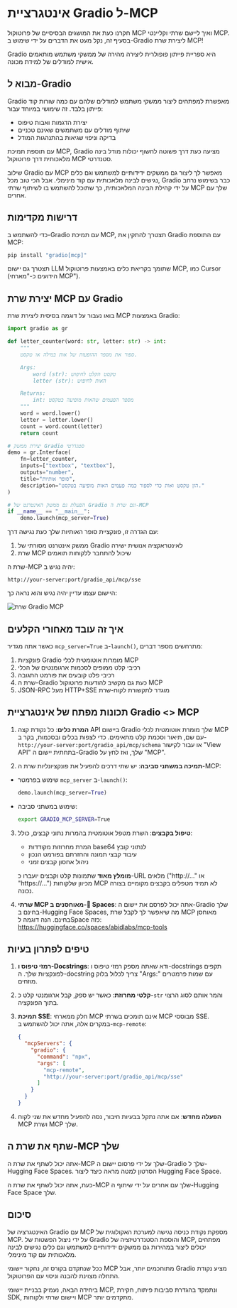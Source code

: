 # אינטגרציית Gradio ל-MCP

חקרנו כעת את המושגים הבסיסיים של פרוטוקול MCP ואיך ליישם שרתי וקליינטי MCP. בסעיף זה, נקל מעט את הדברים על ידי שימוש ב-Gradio ליצירת שרת MCP!

<Tip>

Gradio היא ספריית פייתון פופולרית ליצירה מהירה של ממשקי משתמש מותאמים אישית למודלים של למידת מכונה.

</Tip>

## מבוא ל-Gradio

Gradio מאפשרת למפתחים ליצור ממשקי משתמש למודלים שלהם עם כמה שורות קוד פייתון בלבד. זה שימושי במיוחד עבור:

- יצירת הדגמות ואבות טיפוס
- שיתוף מודלים עם משתמשים שאינם טכניים
- בדיקה וניפוי שגיאות בהתנהגות המודל

עם תוספת תמיכת MCP, Gradio מציעה כעת דרך פשוטה לחשוף יכולות מודל בינה מלאכותית דרך פרוטוקול MCP סטנדרטי.

שילוב Gradio עם MCP מאפשר לך ליצור גם ממשקים ידידותיים למשתמש וגם כלים נגישים לבינה מלאכותית עם קוד מינימלי. אבל הכי טוב מכל, Gradio כבר בשימוש נרחב על ידי קהילת הבינה המלאכותית, כך שתוכל להשתמש בו לשיתוף שרתי MCP שלך עם אחרים.

## דרישות מקדימות

כדי להשתמש ב-Gradio עם תמיכת MCP, תצטרך להתקין את Gradio עם התוספת MCP:

```bash
pip install "gradio[mcp]"
```

תצטרך גם יישום LLM שתומך בקריאת כלים באמצעות פרוטוקול MCP, כמו Cursor (הידועים כ-"מארחי MCP").

## יצירת שרת MCP עם Gradio

בואו נעבור על דוגמה בסיסית ליצירת שרת MCP באמצעות Gradio:

```python
import gradio as gr

def letter_counter(word: str, letter: str) -> int:
    """
    ספור את מספר ההופעות של אות במילה או טקסט.

    Args:
        word (str): טקסט הקלט לחיפוש
        letter (str): האות לחיפוש

    Returns:
        int: מספר הפעמים שהאות מופיעה בטקסט
    """
    word = word.lower()
    letter = letter.lower()
    count = word.count(letter)
    return count

# יצירת ממשק Gradio סטנדרטי
demo = gr.Interface(
    fn=letter_counter,
    inputs=["textbox", "textbox"],
    outputs="number",
    title="סופר אותיות",
    description="הזן טקסט ואות כדי לספור כמה פעמים האות מופיעה בטקסט."
)

# הפעלת גם ממשק האינטרנט של Gradio וגם שרת ה-MCP
if __name__ == "__main__":
    demo.launch(mcp_server=True)
```

עם הגדרה זו, פונקציית סופר האותיות שלך כעת נגישה דרך:

1. ממשק אינטרנט מסורתי של Gradio לאינטראקציה אנושית ישירה
2. שרת MCP שיכול להתחבר ללקוחות תואמים

שרת ה-MCP יהיה נגיש ב:
```
http://your-server:port/gradio_api/mcp/sse
```

היישום עצמו עדיין יהיה נגיש והוא נראה כך:

![שרת Gradio MCP](https://huggingface.co/datasets/mcp-course/images/resolve/main/unit1/7.png)

## איך זה עובד מאחורי הקלעים

כאשר אתה מגדיר `mcp_server=True` ב-`launch()`, מתרחשים מספר דברים:

1. פונקציות Gradio מומרות אוטומטית לכלי MCP
2. רכיבי קלט ממופים לסכמות ארגומנטים של הכלי
3. רכיבי פלט קובעים את פורמט התגובה
4. שרת ה-Gradio כעת גם מקשיב להודעות פרוטוקול MCP
5. JSON-RPC מעל HTTP+SSE מוגדר לתקשורת לקוח-שרת

## תכונות מפתח של אינטגרציית Gradio <> MCP

1. **המרת כלים**: כל נקודת קצה API ביישום Gradio שלך מומרת אוטומטית לכלי MCP עם שם, תיאור וסכמת קלט מתאימים. כדי לצפות בכלים ובסכמות, בקר ב-`http://your-server:port/gradio_api/mcp/schema` או עבור לקישור "View API" בתחתית יישום ה-Gradio שלך, ואז לחץ על "MCP".

2. **תמיכה במשתני סביבה**: יש שתי דרכים להפעיל את פונקציונליות שרת ה-MCP:
- שימוש בפרמטר `mcp_server` ב-`launch()`:
  ```python
  demo.launch(mcp_server=True)
  ```
- שימוש במשתני סביבה:
  ```bash
  export GRADIO_MCP_SERVER=True
  ```

3. **טיפול בקבצים**: השרת מטפל אוטומטית בהמרות נתוני קבצים, כולל:
   - המרת מחרוזות מקודדות base64 לנתוני קובץ
   - עיבוד קבצי תמונה והחזרתם בפורמט הנכון
   - ניהול אחסון קבצים זמני

   **מומלץ מאוד** שתמונות קלט וקבצים יועברו כ-URL מלאים ("http://..." או "https://...") מכיוון שלקוחות MCP לא תמיד מטפלים בקבצים מקומיים בצורה נכונה.

4. **שרתי MCP מאוחסנים ב-🤗 Spaces**: אתה יכול לפרסם את יישום ה-Gradio שלך בחינם ב-Hugging Face Spaces, מה שיאפשר לך לקבל שרת MCP מאוחסן בחינם. הנה דוגמה לSpace כזה: https://huggingface.co/spaces/abidlabs/mcp-tools

## טיפים לפתרון בעיות

1. **רמזי טיפוס ו-Docstrings**: ודא שאתה מספק רמזי טיפוס ו-docstrings תקפים לפונקציות שלך. ה-docstring צריך לכלול בלוק "Args:" עם שמות פרמטרים מוזחים.

2. **קלטי מחרוזת**: כאשר יש ספק, קבל ארגומנטי קלט כ-`str` והמר אותם לסוג הרצוי בתוך הפונקציה.

3. **תמיכת SSE**: חלק ממארחי MCP אינם תומכים בשרתי MCP מבוססי SSE. במקרים אלה, אתה יכול להשתמש ב-`mcp-remote`:
   ```json
   {
     "mcpServers": {
       "gradio": {
         "command": "npx",
         "args": [
           "mcp-remote",
           "http://your-server:port/gradio_api/mcp/sse"
         ]
       }
     }
   }
   ```

4. **הפעלה מחדש**: אם אתה נתקל בבעיות חיבור, נסה להפעיל מחדש את שני לקוח MCP ושרת MCP שלך.

## שתף את שרת ה-MCP שלך

אתה יכול לשתף את שרת ה-MCP שלך על ידי פרסום יישום ה-Gradio שלך ל-Hugging Face Spaces. הסרטון למטה מראה כיצד ליצור Hugging Face Space.

<Youtube id="3bSVKNKb_PY" />

כעת, אתה יכול לשתף את שרת ה-MCP שלך עם אחרים על ידי שיתוף ה-Hugging Face Space שלך.

## סיכום

האינטגרציה של Gradio עם MCP מספקת נקודת כניסה נגישה למערכת האקולוגית של MCP. על ידי ניצול הפשטות של Gradio והוספת הסטנדרטיזציה של MCP, מפתחים יכולים ליצור במהירות גם ממשקים ידידותיים למשתמש וגם כלים נגישים לבינה מלאכותית עם קוד מינימלי.

ככל שנתקדם בקורס זה, נחקור יישומי MCP מתוחכמים יותר, אבל Gradio מציע נקודת התחלה מצוינת להבנה וניסוי עם הפרוטוקול.

ביחידה הבאה, נעמיק בבניית יישומי MCP, ונתמקד בהגדרת סביבות פיתוח, חקירת SDK, ויישום שרתי ולקוחות MCP מתקדמים יותר.
